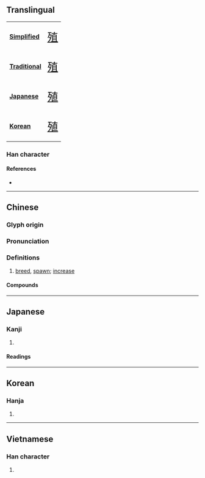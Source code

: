 {{character info/new}}
==Translingual==
{| class="floatright" border=1 cellpadding="5" cellspacing="0"
|- valign="center"
| bgcolor="#dfefff"|
'''[[Simplified Chinese|Simplified]]'''
|<span class="Hans" lang="zh-hans" style="font-size: 175%">[[殖]]</span>
|- valign="center"
| bgcolor="#dfefff"|
'''[[Traditional Chinese|Traditional]]'''
|<span class="Hant" lang="zh-hant" style="font-size: 175%">[[殖]]</span>
|- valign="center"
| bgcolor="#dfefff"|
'''[[Japanese]]'''
|<span class="Jpan" lang="jp" style="font-size: 175%">[[殖]]</span>
|- valign="center"
| bgcolor="#dfefff"|
'''[[Korean]]'''
|<span class="Ko" lang="ko" style="font-size: 175%">[[殖]]</span>
|}

===Han character===
{{Han char|rn=78|rad=歹|as=08|sn=12|four=14216|canj=MNJBM|ids=⿰歹直}}

====References====
* {{Han ref|kx=0581.330|dkj=16502|dj=0974.020|hdz=21388.100|uh=6B96|ud=27542|bh=B4DE|bd=46302}}

----

==Chinese==
{{zh-forms}}

===Glyph origin===
{{Han etym}}

===Pronunciation===
{{zh-pron
|m=zhí,shi
|m_note=shi - only used in {{zh-l|*殖骨}} (Mainland standard)
|c=zik6
|mn=qz:sia̍k/tw,xm,zz:se̍k/qz,tw,xm,zz:si̍t
|mc=y
|oc=y
|cat=
}}

===Definitions===
{{zh-hanzi}}

# [[breed]], [[spawn]]; [[increase]]

====Compounds====
{{zh-der|人工繁殖|人工養殖|兩性生殖|冷水養殖|出芽生殖|分株繁殖|分裂生殖|單養養殖|墾殖|外生殖器|孤雌生殖|學殖|封殖|拓殖|接合生殖|有性生殖|有性繁殖|根蘗繁殖|次殖民地|殖利|殖殖|殖毛劑|殖民|殖民主義|殖民地|殖民政府|殖民政策|殖民教育|殖穀|殖貨|水產養殖|淡水養殖|無性生殖|無配生殖|生殖|生殖器|生殖器官|生殖腺|異配生殖|箱網養殖|繁殖|葉塊繁殖|蕃殖|裂殖菌|裂片生殖|豐殖|貝類養殖|貨殖|養殖|養殖場|養殖漁業|骨殖|骨殖匣}}

----

==Japanese==

===Kanji===
{{ja-kanji|grade=c|rs=歹08}}

# {{defn|lang=ja|sort=歹08}}

====Readings====
{{ja-readings
|on=しょく
|kun=ふ-える, ふ-やす, うえる
}}

----

==Korean==

===Hanja===
{{ko-hanja|hangeul=식|eumhun=|rv=sik|mr=sik|y=sik}}

# {{defn|lang=ko|sort=歹08}}

----

==Vietnamese==

===Han character===
{{vi-readings|rs=一00| hanviet = thực}}

# {{defn|lang=vi|sort=歹08}}